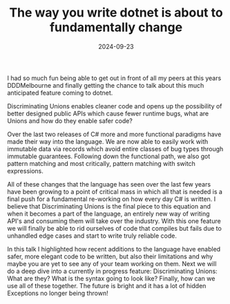 ﻿---
title: The way you write dotnet is about to fundamentally change
date: 2024-09-23
excerpt: Recently I was lucky enough to finally get the opportunity to give my talk on Discriminating Unions!
image: ./dddmelb.jpg
socialImage: ./dddmelb.jpg
tags: ["dotnetcore", "c#", "api-design", "conference-talk"]
videoSrcURL: https://www.youtube-nocookie.com/embed/TxpJjf1B1tQ
videoTitle: The way you write dotnet is about to fundamentally change
---

I had so much fun being able to get out in front of all my peers at this years DDDMelbourne and finally getting the chance
to talk about this much anticipated feature coming to dotnet.

Discriminating Unions enables cleaner code and opens up the possibility of better designed public APIs which cause fewer
runtime bugs, what are Unions and how do they enable safer code?

Over the last two releases of C# more and more functional paradigms have made their way into the language.
We are now able to easily work with immutable data via records which avoid entire classes of bug types through immutable guarantees.
Following down the functional path, we also got pattern matching and most critically, pattern matching with switch expressions.

All of these changes that the language has seen over the last few years have been growing to a point of critical
mass in which all that is needed is a final push for a fundamental re-working on how every day C# is written.
I believe that Discriminating Unions is the final piece to this equation and when it becomes a part of the language,
an entirely new way of writing API's and consuming them will take over the industry.
With this one feature we will finally be able to rid ourselves of code that compiles but fails due to unhandled edge cases and start to write truly reliable code.

In this talk I highlighted how recent additions to the language have enabled safer, more elegant code to be written,
but also their limitations and why maybe you are yet to see any of your team working on them.
Next we will do a deep dive into a currently in progress feature: Discriminating Unions: What are they?
What is the syntax going to look like? Finally, how can we use all of these together. The future is bright and it has a lot of hidden Exceptions no longer being thrown!